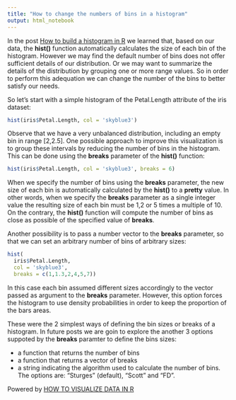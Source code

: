 ```yaml
---
title: "How to change the numbers of bins in a histogram"
output: html_notebook
---
```


In the post [How to build a histogram in R]() we learned that, based on our
data, the **hist()** function automatically calculates the size of each bin of
the histogram. However we may find the default number of bins does not offer
sufficient details of our distribution. Or we may want to summarize the details
of the distribution by grouping one or more range values. So in order to perform
this adequation we can change the number of the bins to better satisfy our
needs.

So let's start with a simple histogram of the Petal.Length attribute of the iris 
dataset:

```r
hist(iris$Petal.Length, col = 'skyblue3')
```

Observe that we have a very unbalanced distribution, including an empty bin in
range [2,2.5]. One possible approach to improve this visualization is to group
these intervals by reducing the number of bins in the histogram. This can be 
done using the **breaks** parameter of the **hist()** function:

```R
hist(iris$Petal.Length, col = 'skyblue3', breaks = 6)
```

When we specify the number of bins using the **breaks** parameter, the new size
of each bin is automatically calculated by the **hist()** to a **pretty**
value. In other words, when we specify the **breaks** parameter as a single
integer value the resulting size of each bin must be 1,2 or 5 times a multiple
of 10. On the contrary, the **hist()** function will compute the number of 
bins as close as possible of the specified value of **breaks**.

Another possibility is to pass a number vector to the **breaks** parameter, so
that we can set an arbitrary number of bins of arbitrary sizes:

```R
hist(
  iris$Petal.Length,
  col = 'skyblue3',
  breaks = c(1,1.3,2,4,5,7))
```

In this case each bin assumed different sizes accordingly to the vector passed
as argument to the **breaks** parameter. However, this option forces the
histogram to use density probabilities in order to keep the proportion
of the bars areas.

These were the 2 simplest ways of defining the bin sizes or breaks of a
histogram. In future posts we are goin to explore the another 3 options suppoted
by the **breaks** paramter to define the bins sizes:

* a function that returns the number of bins 
* a function that returns a vector of breaks
* a string indicating the algorithm used to calculate the number of bins. The
options are: "Sturges" (default), "Scott" and "FD".

Powered by [HOW TO VISUALIZE DATA IN R](https://visualizedatainr.wordpress.com/)

